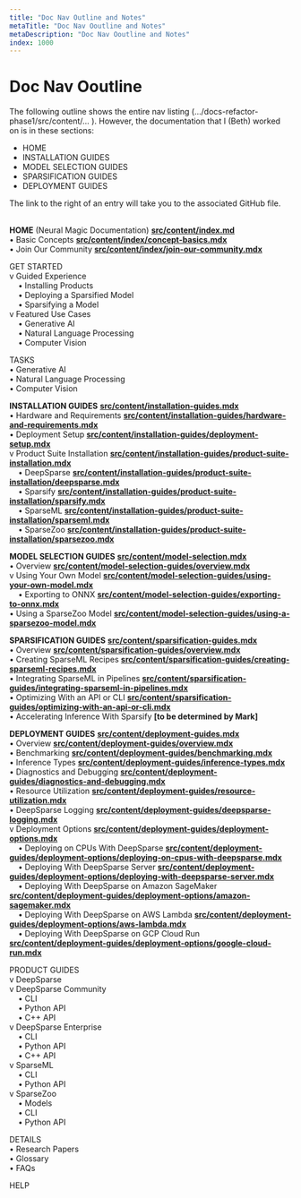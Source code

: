 ```yaml
---
title: "Doc Nav Outline and Notes"
metaTitle: "Doc Nav Ooutline and Notes"
metaDescription: "Doc Nav Ooutline and Notes"
index: 1000
---
```


# Doc Nav Ooutline

The following outline shows the entire nav listing (…/docs-refactor-phase1/src/content/…
). However, the documentation that I (Beth) worked on is in these sections: 

- HOME
- INSTALLATION GUIDES
- MODEL SELECTION GUIDES
- SPARSIFICATION GUIDES
- DEPLOYMENT GUIDES

The link to the right of an entry will take you to the associated GitHub file.
&nbsp;<br>&nbsp;

**HOME** (Neural Magic Documentation) **[src/content/index.md](src/content/index.mdx)**<br>
•	Basic Concepts **[src/content/index/concept-basics.mdx](src/content/index/concept-basics.mdx)**<br>
•	Join Our Community **[src/content/index/join-our-community.mdx](src/content/index/join-our-community.mdx)**

GET STARTED<br>
v	Guided Experience<br>
&nbsp;&nbsp;&nbsp;&nbsp;•	Installing Products<br>
&nbsp;&nbsp;&nbsp;&nbsp;•	Deploying a Sparsified Model<br>
&nbsp;&nbsp;&nbsp;&nbsp;•	Sparsifying a Model<br>
v	Featured Use Cases<br>
&nbsp;&nbsp;&nbsp;&nbsp;•	Generative AI<br>
&nbsp;&nbsp;&nbsp;&nbsp;•	Natural Language Processing<br>
&nbsp;&nbsp;&nbsp;&nbsp;•	Computer Vision<br>

TASKS<br>
•	Generative AI<br>
•	Natural Language Processing<br>
•	Computer Vision<br>

**INSTALLATION GUIDES** **[src/content/installation-guides.mdx](src/content/installation-guides.mdx)**<br>
•	Hardware and Requirements **[src/content/installation-guides/hardware-and-requirements.mdx](src/content/installation-guides/hardware-and-requirements.mdx)**<br>
•	Deployment Setup **[src/content/installation-guides/deployment-setup.mdx](src/content/installation-guides/deployment-setup.mdx)**<br>
v	Product Suite Installation **[src/content/installation-guides/product-suite-installation.mdx](src/content/installation-guides/product-suite-installation.mdx)**<br>
&nbsp;&nbsp;&nbsp;&nbsp;•	DeepSparse **[src/content/installation-guides/product-suite-installation/deepsparse.mdx](src/content/installation-guides/product-suite-installation/deepsparse.mdx)**<br>
&nbsp;&nbsp;&nbsp;&nbsp;•	Sparsify **[src/content/installation-guides/product-suite-installation/sparsify.mdx](src/content/installation-guides/product-suite-installation/sparsify.mdx)**<br>
&nbsp;&nbsp;&nbsp;&nbsp;•	SparseML **[src/content/installation-guides/product-suite-installation/sparseml.mdx](src/content/installation-guides/product-suite-installation/sparseml.mdx)**<br>
&nbsp;&nbsp;&nbsp;&nbsp;•	SparseZoo **[src/content/installation-guides/product-suite-installation/sparsezoo.mdx](src/content/installation-guides/product-suite-installation/sparsezoo.mdx)**<br>

**MODEL SELECTION GUIDES** **[src/content/model-selection.mdx](src/content/model-selection.mdx)**<br>
•	Overview **[src/content/model-selection-guides/overview.mdx](src/content/model-selection-guides/overview.mdx)**<br>
v	Using Your Own Model **[src/content/model-selection-guides/using-your-own-model.mdx](src/content/model-selection-guides/using-your-own-model.mdx)**<br>
&nbsp;&nbsp;&nbsp;&nbsp;•	Exporting to ONNX **[src/content/model-selection-guides/exporting-to-onnx.mdx](src/content/model-selection-guides/exporting-to-onnx.mdx)**<br>
•	Using a SparseZoo Model **[src/content/model-selection-guides/using-a-sparsezoo-model.mdx](src/content/model-selection-guides/using-a-sparsezoo-model.mdx)**<br>

**SPARSIFICATION GUIDES** **[src/content/sparsification-guides.mdx](src/content/sparsification-guides.mdx)**<br>
•	Overview **[src/content/sparsification-guides/overview.mdx](src/content/sparsification-guides/overview.mdx)**<br>
•	Creating SparseML Recipes **[src/content/sparsification-guides/creating-sparseml-recipes.mdx](src/content/sparsification-guides/creating-sparseml-recipes.mdx)**<br>
•	Integrating SparseML in Pipelines **[src/content/sparsification-guides/integrating-sparseml-in-pipelines.mdx](src/content/sparsification-guides/integrating-sparseml-in-pipelines.mdx)**<br>
•	Optimizing With an API or CLI **[src/content/sparsification-guides/optimizing-with-an-api-or-cli.mdx](src/content/sparsification-guides/optimizing-with-an-api-or-cli.mdx)**<br>
•	Accelerating Inference With Sparsify **[to be determined by Mark]**<br>

**DEPLOYMENT GUIDES** **[src/content/deployment-guides.mdx](src/content/deployment-guides.mdx)**<br>
•	Overview **[src/content/deployment-guides/overview.mdx](src/content/deployment-guides/overview.mdx)**<br>
•	Benchmarking **[src/content/deployment-guides/benchmarking.mdx](src/content/deployment-guides/benchmarking.mdx)**<br>
•	Inference Types **[src/content/deployment-guides/inference-types.mdx](src/content/deployment-guides/inference-types.mdx)**<br>
•	Diagnostics and Debugging **[src/content/deployment-guides/diagnostics-and-debugging.mdx](src/content/deployment-guides/diagnostics-and-debugging.mdx)**<br>
•	Resource Utilization **[src/content/deployment-guides/resource-utilization.mdx](src/content/deployment-guides/resource-utilization.mdx)**<br>
•	DeepSparse Logging **[src/content/deployment-guides/deepsparse-logging.mdx](src/content/deployment-guides/deepsparse-logging.mdx)**<br>
v	Deployment Options **[src/content/deployment-guides/deployment-options.mdx](src/content/deployment-guides/deployment-options.mdx)**<br>
&nbsp;&nbsp;&nbsp;&nbsp;•	Deploying on CPUs With DeepSparse **[src/content/deployment-guides/deployment-options/deploying-on-cpus-with-deepsparse.mdx](src/content/deployment-guides/deployment-options/deploying-on-cpus-with-deepsparse.mdx)**<br>
&nbsp;&nbsp;&nbsp;&nbsp;•	Deploying With DeepSparse Server **[src/content/deployment-guides/deployment-options/deploying-with-deepsparse-server.mdx](src/content/deployment-guides/deployment-options/deploying-with-deepsparse-server.mdx)**<br>
&nbsp;&nbsp;&nbsp;&nbsp;•	Deploying With DeepSparse on Amazon SageMaker **[src/content/deployment-guides/deployment-options/amazon-sagemaker.mdx](src/content/deployment-guides/deployment-options/amazon-sagemaker.mdx)**<br>
&nbsp;&nbsp;&nbsp;&nbsp;•	Deploying With DeepSparse on AWS Lambda **[src/content/deployment-guides/deployment-options/aws-lambda.mdx](src/content/deployment-guides/deployment-options/aws-lambda.mdx)**<br>
&nbsp;&nbsp;&nbsp;&nbsp;•	Deploying With DeepSparse on GCP Cloud Run **[src/content/deployment-guides/deployment-options/google-cloud-run.mdx](src/content/deployment-guides/deployment-options/google-cloud-run.mdx)**

PRODUCT GUIDES<br>
v	DeepSparse<br>
v	DeepSparse Community<br>
&nbsp;&nbsp;&nbsp;&nbsp;•	CLI<br>
&nbsp;&nbsp;&nbsp;&nbsp;•	Python API<br>
&nbsp;&nbsp;&nbsp;&nbsp;•	C++ API<br>
v	DeepSparse Enterprise<br>
&nbsp;&nbsp;&nbsp;&nbsp;•	CLI<br>
&nbsp;&nbsp;&nbsp;&nbsp;•	Python API<br>
&nbsp;&nbsp;&nbsp;&nbsp;•	C++ API<br>
v	SparseML<br>
&nbsp;&nbsp;&nbsp;&nbsp;•	CLI<br>
&nbsp;&nbsp;&nbsp;&nbsp;•	Python API<br>
v	SparseZoo<br>
&nbsp;&nbsp;&nbsp;&nbsp;•	Models<br>
&nbsp;&nbsp;&nbsp;&nbsp;•	CLI<br>
&nbsp;&nbsp;&nbsp;&nbsp;•	Python API<br>

DETAILS<br>
•	Research Papers<br>
•	Glossary<br>
•	FAQs<br>

HELP

